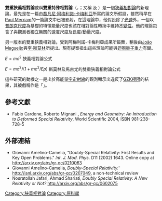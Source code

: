 '''雙重狹義相對論'''或稱'''雙重特殊相對論'''（{{lang-en|Doubly-special relativity}}，{{lang|en|DSR}}；又稱 {{lang|en|deformed special relativity}} 及 {{lang|en|extra-special relativity}}）是一個[[狹義相對論|狹義相對論]]的新理論。最先是在一篇由[[喬凡尼·阿梅利諾-卡梅利亞|喬凡尼·阿梅利諾-卡梅利亞]]所寫的論文所假設，雖然稍早在[[Paul_Merriam|Paul Merriam]]的一篇論文中已被影射。在這理論中，他假設除了[[光速|光速]]外，一個以[[普朗克尺度|普朗克尺度]]為基礎的特徵能量尺度也該在相對論性轉換中維持[[不變性|不變性]]。他的理論包含了與觀測者獨立無關的速度尺度及長度/動量尺度。

另一版本的雙重狹義相對論，受到阿梅利諾-卡梅利亞成果所鼓舞，稍後由[[João_Magueijo|João Magueijo]]與[[李·斯莫林|李·斯莫林]]所提出。現有提案指出這些理論可能與[[迴圈量子重力|迴圈量子重力]]有關。

<math>E=mc^2</math>
狹義相對論公式

<math>E=mc^2/(1+mc^2/Ep)</math>
斯莫林及馬古尤的雙重狹義相對論公式

這些研究的動機之一是出於高能量[[宇宙射線|宇宙射線]]的觀測顯示出違反了[[GZK極限|GZK極限]]的結果，其被戲稱作是「{{tsl|en|Ultra-high-energy cosmic ray|超高能量宇宙射線|我的天啊粒子}}」。

== 參考文獻 ==
* Fabio Cardone, Roberto Mignani , ''Energy and Geometry: An Introduction to Deformed Special Relativity'', World Scientific 2004, ISBN 981-238-728-5

== 外部連結 ==
* Giovanni Amelino-Camelia, "Doubly-Special Relativity: First Results and Key Open Problems." ''Int. J. Mod. Phys.'' D11 (2002) 1643. Online copy at http://arxiv.org/abs/gr-qc/0210063 {{Wayback|url=http://arxiv.org/abs/gr-qc/0210063 |date=20210309063425 }}
* Giovanni Amelino-Camelia, ''Doubly-Special Relativity.''' http://lanl.arxiv.org/abs/gr-qc/0207049, a non-technical review
* Nosratollah Jafari, Ahmad Shariati, ''Doubly Special Relativity: A New Relativity or Not?'' http://arxiv.org/abs/gr-qc/0602075 {{Wayback|url=http://arxiv.org/abs/gr-qc/0602075 |date=20170407225451 }}

{{狹義相對論}}

[[Category:狹義相對論|Category:狹義相對論]]
[[Category:原科學|Category:原科學]]